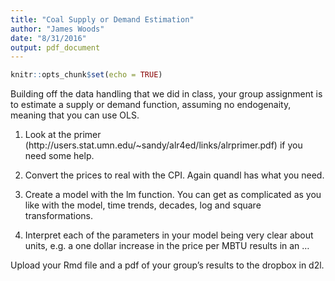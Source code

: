 ```yaml
---
title: "Coal Supply or Demand Estimation"
author: "James Woods"
date: "8/31/2016"
output: pdf_document
---
```


```r
knitr::opts_chunk$set(echo = TRUE)
```



Building off the data handling that we did in class, your group assignment is to estimate a supply or demand function, assuming no endogenaity, meaning that you can use OLS.

1.  Look at the primer (http://users.stat.umn.edu/~sandy/alr4ed/links/alrprimer.pdf) if you need some help.

3. Convert the prices to real with the CPI.  Again quandl has what you need.

2. Create a model with the lm function.  You can get as complicated as you like with the model, time trends, decades, log and square transformations.

3.  Interpret each of the parameters in your model being very clear about units, e.g. a one dollar increase in the price per MBTU results in an ...

Upload your Rmd file and a pdf of your group's results to the dropbox in d2l.

